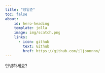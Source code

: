 ```yaml
---
title: "장일준"
toc: false
about: 
    id: hero-heading
    template: jolla
    image: img/scatch.png
    links: 
      - icon: github
        text: Github
        href: https://github.com/iljoonnnn/
---
```

안녕하세요?